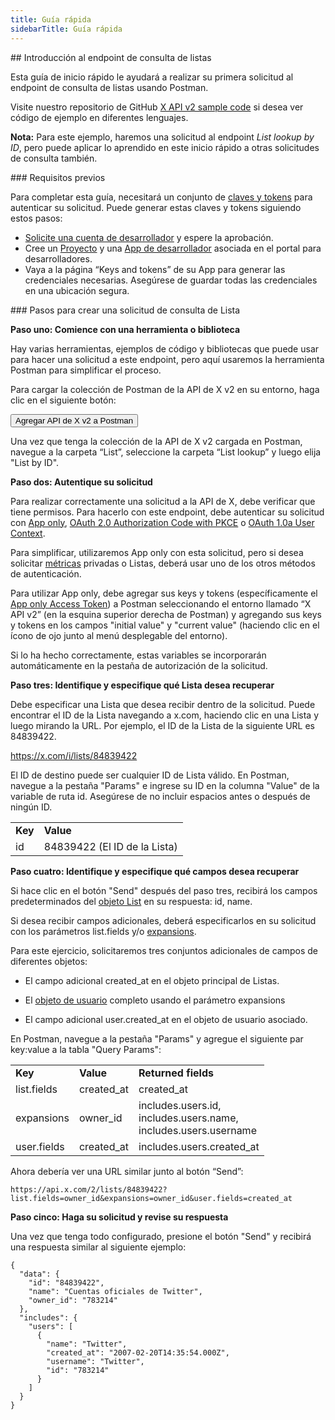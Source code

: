 ```yaml
---
title: Guía rápida
sidebarTitle: Guía rápida
---
```



<div id="getting-started-with-the-list-lookup-endpoint">
  ## Introducción al endpoint de consulta de listas
</div>

Esta guía de inicio rápido le ayudará a realizar su primera solicitud al endpoint de consulta de listas usando Postman.

Visite nuestro repositorio de GitHub [X API v2 sample code](https://github.com/xdevplatform/Twitter-API-v2-sample-code) si desea ver código de ejemplo en diferentes lenguajes.

**Nota:** Para este ejemplo, haremos una solicitud al endpoint _List lookup by ID_, pero puede aplicar lo aprendido en este inicio rápido a otras solicitudes de consulta también.

<Note>
  ### Requisitos previos

  Para completar esta guía, necesitará un conjunto de [claves y tokens](/es/resources/fundamentals/authentication) para autenticar su solicitud. Puede generar estas claves y tokens siguiendo estos pasos:

  - [Solicite una cuenta de desarrollador](https://developer.x.com/en/apply-for-access) y espere la aprobación.
  - Cree un [Proyecto](/es/resources/fundamentals/projects) y una [App de desarrollador](/es/resources/fundamentals/developer-apps) asociada en el portal para desarrolladores.
  - Vaya a la página “Keys and tokens” de su App para generar las credenciales necesarias. Asegúrese de guardar todas las credenciales en una ubicación segura.
</Note>

<div id="steps-to-build-a-list-lookup-request">
  ### Pasos para crear una solicitud de consulta de Lista
</div>

**Paso uno: Comience con una herramienta o biblioteca**

Hay varias herramientas, ejemplos de código y bibliotecas que puede usar para hacer una solicitud a este endpoint, pero aquí usaremos la herramienta Postman para simplificar el proceso.

Para cargar la colección de Postman de la API de X v2 en su entorno, haga clic en el siguiente botón:

<Button href="https://app.getpostman.com/run-collection/9956214-784efcda-ed4c-4491-a4c0-a26470a67400">
  Agregar API de X v2 a Postman
</Button>

Una vez que tenga la colección de la API de X v2 cargada en Postman, navegue a la carpeta “List”, seleccione la carpeta “List lookup” y luego elija "List by ID".
 

**Paso dos: Autentique su solicitud**

Para realizar correctamente una solicitud a la API de X, debe verificar que tiene permisos. Para hacerlo con este endpoint, debe autenticar su solicitud con [App only](/es/resources/fundamentals/authentication#app-only-authentication-and-oauth-2-0-bearer-token), [OAuth 2.0 Authorization Code with PKCE](es/resources/fundamentals/authentication#oauth-2-0-authorization-code-flow-with-pkce-2) o [OAuth 1.0a User Context](/es/resources/fundamentals/authentication).

Para simplificar, utilizaremos App only con esta solicitud, pero si desea solicitar [métricas](/es/x-api/fundamentals/metrics) privadas o Listas, deberá usar uno de los otros métodos de autenticación. 

Para utilizar App only, debe agregar sus keys y tokens (específicamente el [App only Access Token](/es/resources/fundamentals/authentication#using-and-generating-an-app-only-bearer-token)) a Postman seleccionando el entorno llamado “X API v2” (en la esquina superior derecha de Postman) y agregando sus keys y tokens en los campos "initial value" y "current value" (haciendo clic en el ícono de ojo junto al menú desplegable del entorno).

Si lo ha hecho correctamente, estas variables se incorporarán automáticamente en la pestaña de autorización de la solicitud.
 

**Paso tres: Identifique y especifique qué Lista desea recuperar**

Debe especificar una Lista que desea recibir dentro de la solicitud. Puede encontrar el ID de la Lista navegando a x.com, haciendo clic en una Lista y luego mirando la URL. Por ejemplo, el ID de la Lista de la siguiente URL es 84839422.

https://x.com/i/lists/84839422

El ID de destino puede ser cualquier ID de Lista válido. En Postman, navegue a la pestaña "Params" e ingrese su ID en la columna "Value" de la variable de ruta id. Asegúrese de no incluir espacios antes o después de ningún ID.

|     |     |
| :--- | :--- |
| **Key** | **Value** |
| id  | 84839422 (El ID de la Lista) |

**Paso cuatro: Identifique y especifique qué campos desea recuperar**

Si hace clic en el botón "Send" después del paso tres, recibirá los campos predeterminados del [objeto List](/es/x-api/fundamentals/data-dictionary#list) en su respuesta: id, name.

Si desea recibir campos adicionales, deberá especificarlos en su solicitud con los parámetros list.fields y/o [expansions](/es/x-api/fundamentals/expansions).

Para este ejercicio, solicitaremos tres conjuntos adicionales de campos de diferentes objetos:

- El campo adicional created\_at en el objeto principal de Listas.

- El [objeto de usuario](/es/x-api/fundamentals/data-dictionary#user) completo usando el parámetro expansions

- El campo adicional user.created\_at en el objeto de usuario asociado.

En Postman, navegue a la pestaña "Params" y agregue el siguiente par key:value a la tabla "Query Params":

|     |     |     |
| :--- | :--- | :--- |
| **Key** | **Value** | **Returned fields** |
| list.fields | created\_at | created\_at |
| expansions | owner\_id | includes.users.id,  <br />includes.users.name,  <br />includes.users.username |
| user.fields | created\_at | includes.users.created\_at |

Ahora debería ver una URL similar junto al botón “Send”:

`https://api.x.com/2/lists/84839422?list.fields=owner_id&expansions=owner_id&user.fields=created_at`

**Paso cinco: Haga su solicitud y revise su respuesta**

Una vez que tenga todo configurado, presione el botón "Send" y recibirá una respuesta similar al siguiente ejemplo:

```
{
  "data": {
    "id": "84839422",
    "name": "Cuentas oficiales de Twitter",
    "owner_id": "783214"
  },
  "includes": {
    "users": [
      {
        "name": "Twitter",
        "created_at": "2007-02-20T14:35:54.000Z",
        "username": "Twitter",
        "id": "783214"
      }
    ]
  }
}
```